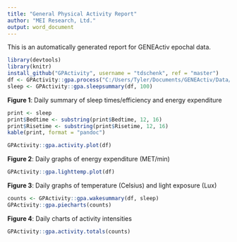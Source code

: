 ```yaml
---
title: "General Physical Activity Report"
author: "MEI Research, Ltd."
output: word_document
---
```


This is an automatically generated report for GENEActiv epochal data.   
  
```r
library(devtools)
library(knitr)
install_github("GPActivity", username = "tdschenk", ref = "master")
df <- GPActivity::gpa.process("C:/Users/Tyler/Documents/GENEActiv/Data/60sJS.csv", 100)
sleep <- GPActivity::gpa.sleepsummary(df, 100)
```
**Figure 1**: Daily summary of sleep times/efficiency and energy expenditure   

```r
print <- sleep
print$Bedtime <- substring(print$Bedtime, 12, 16)
print$Risetime <- substring(print$Risetime, 12, 16)
kable(print, format = "pandoc")
```
  
```r
GPActivity::gpa.activity.plot(df)
```
**Figure 2**: Daily graphs of energy expenditure (MET/min)   
   
```r
GPActivity::gpa.lighttemp.plot(df)
```
**Figure 3**: Daily graphs of temperature (Celsius) and light exposure (Lux)  

```r
counts <- GPActivity::gpa.wakesummary(df, sleep)
GPActivity::gpa.piecharts(counts)
```
**Figure 4**: Daily charts of activity intensities

```r
GPActivity::gpa.activity.totals(counts)
```